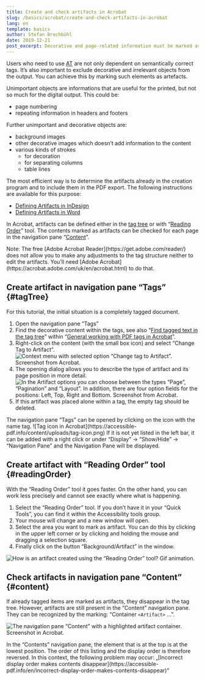 ```yaml
---
title: Create and check artifacts in Acrobat
slug: /basics/acrobat/create-and-check-artifacts-in-acrobat
lang: en
template: basics
author: Stefan Brechbühl
date: 2019-12-21
post_excerpt: Decorative and page-related information must be marked as an artifact to be ignored by assistive technology. If artifacts cannot already be defined in the manufacturing program, this must be done manually in Acrobat.
---
```

Users who need to use [AT](https://accessible-pdf.info/en/glossary/#assistive-technology) are not only dependent on semantically correct tags. It’s also important to exclude decorative and irrelevant objects from the output. You can achieve this by marking such elements as artefacts.

Unimportant objects are informations that are useful for the printed, but not so much for the digital output. This could be:

- page numbering
- repeating information in headers and footers

Further unimportant and decorative objects are:

- background images
- other decorative images which doesn’t add information to the content
- various kinds of strokes 
	- for decoration
	- for separating columns 
	- table lines 

The most efficient way is to determine the artifacts already in the creation program and to include them in the PDF export. The following instructions are available for this purpose:

- [Defining Artifacts in InDesign](https://accessible-pdf.info/en/basics/defining-artifacts-in-indesign/)
- [Defining Artifacts in Word](https://accessible-pdf.info/en/basics/defining-artifacts-in-word/)

In Acrobat, artifacts can be defined either in the [tag tree](#tagTree) or with “[Reading Order](#readingOrder)” tool. The contents marked as artifacts can be checked for each page in the navigation pane “[Content](#content)”.

<NoteMessage>
Note: The free [Adobe Acrobat Reader](https://get.adobe.com/reader/) does not allow you to make any adjustments to the tag structure neither to edit the artifacts. You’ll need [Adobe Acrobat](https://acrobat.adobe.com/uk/en/acrobat.html) to do that.
</NoteMessage>

## Create artifact in navigation pane “Tags” {#tagTree}

<NoteMessage>
For this tutorial, the initial situation is a completely tagged document.
</NoteMessage>

1. Open the navigation pane “Tags” 
2. Find the decorative content within the tags, see also “[Find tagged text in the tag tree](https://accessible-pdf.info/en/basics/general-working-with-pdf-tags-in-acrobat/#findtag)” within “[General working with PDF tags in Acrobat](https://accessible-pdf.info/en/basics/general-working-with-pdf-tags-in-acrobat/)”.
3. Right-click on the content (with the small box icon) and select “Change Tag to Artifact”. ![Context menu with selected option “Change tag to Artifact”. Screenshot from Acrobat.](https://accessible-pdf.info/content/uploads/acrobat-change-tag-to-artifact.png)
3. The opening dialog allows you to describe the type of artifact and its page position in more detail. ![In the Artifact options you can choose between the types “Page”, “Pagination” and “Layout”. In addition, there are four option fields for the positions: Left, Top, Right and Bottom. Screenshot from Acrobat.](https://accessible-pdf.info/content/uploads/acrobat-artifcat-options.png)
4. If this artifact was placed alone within a tag, the empty tag should be deleted.

<NoteMessage>
The navigation pane “Tags” can be opened by clicking on the icon with the name tag.
![Tag icon in Acrobat](https://accessible-pdf.info/content/uploads/tag-icon.png)
If it is not yet listed in the left bar, it can be added with a right click or under “Display” → “Show/Hide” → “Navigation Pane” and the Navigation Pane will be displayed.
</NoteMessage>

## Create artifact with “Reading Order” tool {#readingOrder}

With the “Reading Order” tool it goes faster. On the other hand, you can work less precisely and cannot see exactly where what is happening.

1. Select the “Reading Order” tool. If you don’t have it in your “Quick Tools”, you can find it within the Accessibility tools group.
2. Your mouse will change and a new window will open.
3. Select the area you want to mark as artifact. You can do this by clicking in the upper left corner or by clicking and holding the mouse and dragging a selection square.
4. Finally click on the button “Background/Artifact” in the window.

![How is an artifact created using the “Reading Order” tool? Gif animation.](https://accessible-pdf.info/content/uploads/acrobat_artifact2_en.gif)

## Check artifacts in navigation pane “Content” {#content}

If already tagged items are marked as artifacts, they disappear in the tag tree. However, artifacts are still present in the “Content” navigation pane. They can be recognized by the marking: “Container `<Artifact>` …”.

![The navigation pane “Content” with a highlighted artifact container. Screenshot in Acrobat.](https://accessible-pdf.info/content/uploads/acrobat-artifact.png)

<WarningMessage>
In the “Contents” navigation pane, the element that is at the top is at the lowest position. The order of this listing and the display order is therefore reversed. In this context, the following problem may occur: „[Incorrect display order makes contents disappear](https://accessible-pdf.info/en/incorrect-display-order-makes-contents-disappear)“
</WarningMessage>